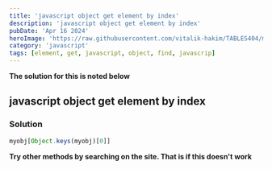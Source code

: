 ```yaml
---
title: 'javascript object get element by index'
description: 'javascript object get element by index'
pubDate: 'Apr 16 2024'
heroImage: 'https://raw.githubusercontent.com/vitalik-hakim/TABLES404/main/error_b/JavaScript.png'
category: 'javascript'
tags: [element, get, javascript, object, find, javascrip]
---
```


**The solution for this is noted below**

## javascript object get element by index

### Solution

```javascript
myobj[Object.keys(myobj)[0]]
```

**Try other methods by searching on the site. That is if this doesn't work**
